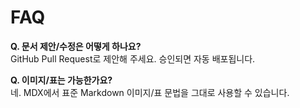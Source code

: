 # FAQ

**Q. 문서 제안/수정은 어떻게 하나요?**  
GitHub Pull Request로 제안해 주세요. 승인되면 자동 배포됩니다.

**Q. 이미지/표는 가능한가요?**  
네. MDX에서 표준 Markdown 이미지/표 문법을 그대로 사용할 수 있습니다.
